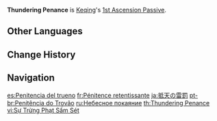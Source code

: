 {{Talent Infobox
|image         = Talent Thundering Penance.png
|character     = Keqing
|type          = 1st Ascension Passive
|info          = After recasting [[Stellar Restoration]] while a Lightning Stiletto is present, Keqing's weapon gains an {{Color|Electro|Electro [[Elemental Infusion|Infusion]]}} for 5s.
|utility1      = Elemental Infusion
}}
'''Thundering Penance''' is [[Keqing]]'s [[1st Ascension Passive]].

==Other Languages==
{{Other Languages
|en      = Thundering Penance
|zhs     = 抵天雷罚
|zhs_rm  = Dǐ Tiān Léi Fá
|zht     = 抵天雷罰
|zht_rm  = Dǐ Tiān Léi Fá
|zh_tl   = 
|ja      = 抵天の雷罰
|ja_rm   = Teiten no Raibatsu{{Assumed}}
|ja_tl   = Thundering Penalty of Resisting Heavens
|ko      = 하늘에 닿은 뇌벌
|ko_rm   = Haneul-e Daeun Noebeol
|ko_tl   = Thunder Punishment which reached to Sky
|es      = Penitencia del trueno
|es_tl   = Thunder Penitence
|fr      = Pénitence retentissante
|fr_tl   = Resounding Penitence
|ru      = Небесное покаяние
|ru_tl   = Heavenly Repentance
|th      = Thundering Penance
|vi      = Sự Trừng Phạt Sấm Sét
|vi_tl   = 
|de      = Donnernde Strafe
|de_tl   = Thundering Penalty
|id      = Thundering Penance
|pt      = Penitência do Trovão
|pt_tl   = Penance of Thunder
|tr      = Yıldırım Cezası
|tr_tl   = 
|it      = Penitenza del tuono
|it_tl   = Thunder Penance
}}

==Change History==
{{Change History|1.0}}
{{Clr}}

==Navigation==
{{Talent Navbox|Keqing}}

[[es:Penitencia del trueno]]
[[fr:Pénitence retentissante]]
[[ja:抵天の雷罰]]
[[pt-br:Penitência do Trovão]]
[[ru:Небесное покаяние]]
[[th:Thundering Penance]]
[[vi:Sự Trừng Phạt Sấm Sét]]